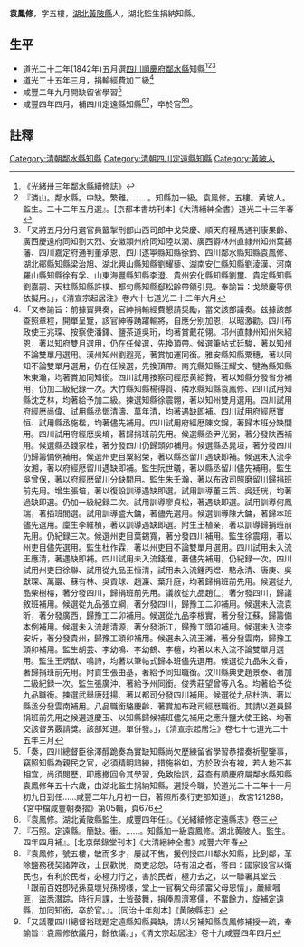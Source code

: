 {{明清人物信息框
| 姓名 =  袁鳳修
| 原名 = 
| 圖片名稱=  
| 圖片大小 = 220px
| 圖片說明 =  
| 最高職務 = [[四川|四川]][[鄰水縣知縣|鄰水縣知縣]]
| 國家 = 大清
| 爵位 =
| 籍貫 = [[湖北|湖北]][[黃陂縣|黃陂縣]]
| 字號 =  字五樓
| 諡號 = 
| 出生日期 = 
| 出生地點 =
| 逝世日期 =  
| 逝世地點 = 
| 墓葬 = 
| 配偶 =  
| 親屬 = 女王道逵妻袁氏<ref>『王道逵妻袁氏。四川知縣袁鳳修女。年三十夫殁。哀毁盡至閱三日不食死。道光二十年旌并淮入祠建坊。四川舉人甘瀣立傳』。[同治十年刻本]《黄陂縣志》</ref>  
| 出身 = 
*  監生
| 經歷 = 
| 著作 =  
*
*
*
}}
'''袁鳳修'''{{BD|1797年||？年||}}，字五樓，[[湖北|湖北]][[黃陂縣|黃陂縣]]人，湖北監生捐納知縣。
== 生平 ==
* 道光二十二年(1842年)五月選[[四川|四川]][[順慶府|順慶府]][[鄰水縣|鄰水縣]]知縣<ref>《光緒卅三年鄰水縣續修誌》</ref><ref>『潾山。鄰水縣。中缺。繁難。……。知縣加一級。袁鳯修。五樓。黄坡人。監生。二十二年五月選』。[京都本書坊刊本]《大清縉紳全書》道光二十三年春</ref><ref>「又將五月分月選官員籖掣刑部山西司郎中戈榮慶、順天府糧馬通判康果齡、廣西慶遠府同知劉大烈、安徽潁州府同知陸以潤、廣西欎林州直隸州知州葉錫藩、四川嘉定府通判董承恩、四川遂寕縣知縣徐鈞、四川鄰水縣知縣袁鳳修、湖北鄖縣知縣梁治旭、湖北興山縣知縣劉耀藜、湖南安仁縣知縣劉淩漢、河南羅山縣知縣徐有孚、山東海豐縣知縣李澄、貴州安化縣知縣劉璽、貴定縣知縣劉嘉嗣、天柱縣知縣許樸、都匀縣知縣郄松齡帶領引見。奉諭旨：戈榮慶等俱依擬用。」，《清宣宗起居注》卷六十七道光二十二年六月</ref>
* 道光二十五年三月，捐輸經費加二級<ref>「又奉諭旨：前據寶興奏，官紳捐輸經費懇請奨勵，當交該部議奏。兹據該部查照章程，開單呈覽，該官紳等踴躍輸將，自應分别加恩，以昭激勸。四川布政使王兆琛、按察使潘鐸、鹽茶道吳珩，均著賞戴花翎。邛州直隸州知州朱紹恩，著以知府雙月選用，仍在任候選，先換頂帶。候選筆帖式廷駿，著以知州不論雙單月選用。漢州知州劉遐亮，著賞加運同銜。雅安縣知縣粟穗，著以同知不論雙單月選用，仍在任候選，先換頂帶。南充縣知縣汪耀文、犍為縣知縣朱東瀚，均著賞加同知銜。四川試用按察司經厯黄紹贄，著以知縣分發省分補用，仍加二級紀録一次。大竹縣知縣楊得質、隣水縣知縣袁鳳修、四川試用知縣沈芝林，均著給予加二級。揀選知縣徐震翺，著以知州雙月選用。四川試用府經厯尚偉、試用縣丞鄧清濤、萬年清，均著遇缺即補。四川試用府經厯寶恒、試用縣丞施楷，均著儘先補用。四川試用府經厯陳文錦，著歸本班分缺間用。四川試用府經厯吳堉，著歸捐班前先用。候選縣丞尹光弼，著分發陜西補用。候選縣丞錢家桂，著分發四川仍歸頭卯補用。候選縣丞晁垣，著分發四川仍歸籌備例補用。候選州吏目粟紹榮，著以縣丞留川遇缺即補。候選未入流李汝湘，著以府經厯留川遇缺即補。監生阮世㬢，著以縣丞留川儘先補用。監生吳曾保，著以府經厯留川分缺間用。監生朱壬瀚，著以布政司照磨留川歸捐班前先用。增生張培，著以復設訓導遇缺即選。試用訓導董三策、吳廷珖，均著過缺即選。仍加一級紀録二次。試用訓導廖貞松，著遇缺即選。試用訓導何鳳瑞，著插班間選。試用訓導盛大鏞，著儘先選用。候選訓導陳大鏞，著歸本班儘先選用。廩生李維楨，著以訓導遇缺即選。附生王植亲，著以訓導歸捐班前先用。仍紀録三次。候選州吏目葉錫寬，著分發四川補用。監生徐震翔，著以州吏目儘先選用。監生杜作霖，著以州吏目不論雙單月選用。四川試用未入流王應清，著遇缺即補。四川試用未入流錢淮，著儘先補用，仍紀録一次。四川試用州吏目徐聯、試用從九品王恒清，試用未入流鍾丙煜、駱永清、唐庚、吳獻琛、萬巖、蘇有林、吳貢球、趙濂、葉升庭，均著歸捐班前先用。候選從九品柴樹榕，著分發四川，歸捐班前先用。議敘從九品趙仁，著分發四川，歸議敘班補用。候選從九品張立綱，著分發四川，歸豫工二卯補用。候選未入流袁昕，著分發廣西，歸豫工二卯補用。候選從九品李根實，著分發江蘇，歸籌備本例補用。候選未入流趙清源，著分發浙江，歸豫工頭卯補用。候選未入流李安圻，著分發貴州，歸豫工頭卯補用。候選未入流王濰，著分發雲南，歸豫工頭卯補用。監生胡芸、李幼鳴、李幼鶴、李檀，均著以未入流不論雙單月選用。監生王炳猷、鳴詩，均著以筆帖式歸本班儘先選用。候選從九品朱文香，著歸捐班前先用。附貢生張由基，著給予同知職銜。汶川縣典史趙景泰、著加二級紀録一次。監生張廣沖、著給予州同銜。俊秀莊望曾等八名。均著給予從九品職銜。揀選武舉唐廷揚、著以都司分發四川補用。候選從九品杜浩、著以縣丞分發雲南補用。八品職銜駱慶齡、著賞加布政司經厯職銜。其請以道員歸捐班前先用之候選道慶玉、以知縣歸候補班儘先補用之應升鹽大使王銘、均著交該督另覈請獎。該部知道。單併發。」，《清宣宗起居注》卷七十七道光二十五年三月</ref>
* 咸豐二年九月開缺留省學習<ref>「奏，四川總督臣徐澤醇跪奏為實缺知縣尚欠歷練留省學習恭摺奏祈聖鑒事，竊照知縣為親民之官，必須精明諳練，措施裕如，方於政治有裨，若人地不甚相宜，尚須閱歷，即應撤回令其學習，免致貽誤，茲查有順慶府屬鄰水縣知縣袁鳳修年五十六歲，由湖北監生捐納知縣，選授今職，於道光二十二年十一月初九日到任……咸豐二年九月初一日，著照所奏行吏部知道」，故宮121288，《宮中檔咸豐朝奏摺》第05輯，頁676</ref>
* 咸豐四年四月，補四川定遠縣知縣<ref>『袁鳳修。湖北黃陂縣監生。咸豐四年任』。《光緒續修定遠縣志》卷三</ref><ref>『石照。定遠縣。簡缺。衝。……。知縣加一級袁鳳修。湖北黄陂人。監生。四年四月補』。[北京榮錄堂刊本]《大清縉紳全書》咸豐六年春</ref>，卒於官<ref>『袁鳳修，號五樓，敏而多才，屢試不售，援例授四川鄰水知縣，比到鄰，革除鹽務税契諸弊政，士民歡悦，商吏忿怨，時有沮之者，答曰：國家設官以衛民也，有利於民者，必極力行之，害於民者，極力去之，以一聯署其堂云：「跟前百姓卽兒孫莫壞兒孫榜様，堂上一官稱父母須畱父母恩情」，嚴緝嘓匪，盜悉潛踪，時行月課，士皆鼓舞，捐俸周濟寒儒，不畱餘力，旋補定遠縣，加同知銜，卒於官。』。[同治十年刻本]《黄陂縣志》</ref><ref>「又議覆四川總督裕瑞題定遠縣知縣員缺，請以另補知縣袁鳳修補授一疏，奉諭旨：袁鳯修依議用，餘依議。」，《清文宗起居注》卷十九咸豐四年四月</ref>。
==註釋==
{{reflist}}
{{清朝人物小作品}}
{{鄰水縣知縣}}
[[Category:清朝鄰水縣知縣|Category:清朝鄰水縣知縣]]
[[Category:清朝四川定遠縣知縣|Category:清朝四川定遠縣知縣]]
[[Category:黃陂人|Category:黃陂人]]